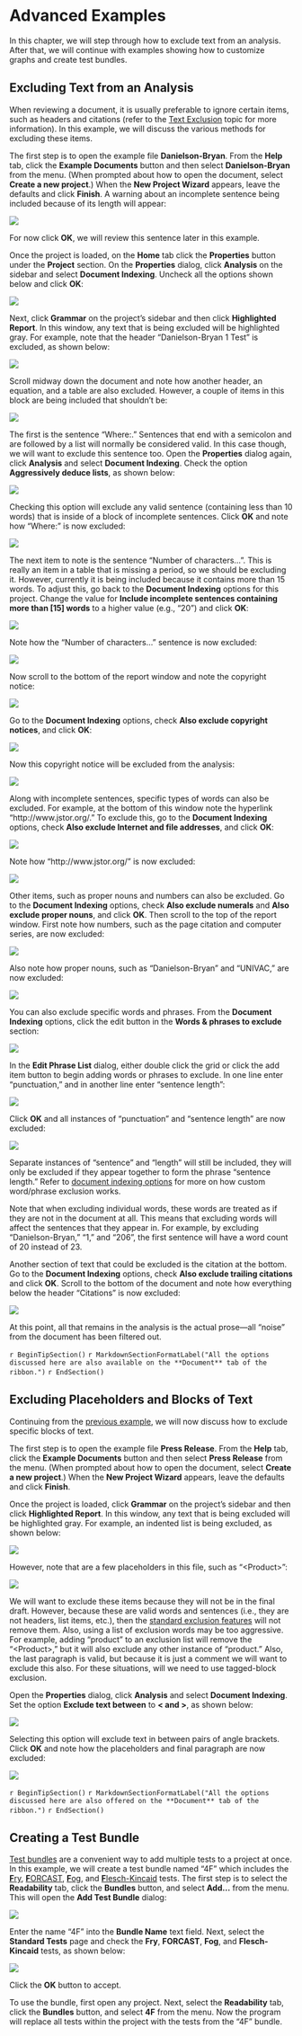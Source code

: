 # Advanced Examples

In this chapter, we will step through how to exclude text from an analysis. After that, we will continue with examples showing how to customize graphs and create test bundles.

## Excluding Text from an Analysis {-#excluding-text-from-analysis}

When reviewing a document, it is usually preferable to ignore certain items, such as headers and citations (refer to the [Text Exclusion](#how-text-is-excluded) topic for more information). In this example, we will discuss the various methods for excluding these items.

The first step is to open the example file **Danielson-Bryan**. From the **Help** tab, click the **Example Documents** button and then select **Danielson-Bryan** from the menu. (When prompted about how to open the document, select **Create a new project**.) When the **New Project Wizard** appears, leave the defaults and click **Finish**. A warning about an incomplete sentence being included because of its length will appear:

![](Images/NonGenerated/ExclusionExampleIncompleteSentWarning.png)

For now click **OK**, we will review this sentence later in this example.

Once the project is loaded, on the **Home** tab click the **Properties** button under the **Project** section. On the **Properties** dialog, click **Analysis** on the sidebar and select **Document Indexing**. Uncheck all the options shown below and click **OK**:

![](Images/ExclusionExampleAllExcluded.png)

Next, click **Grammar** on the project's sidebar and then click **Highlighted Report**. In this window, any text that is being excluded will be highlighted gray. For example, note that the header “Danielson-Bryan 1 Test” is excluded, as shown below:

![](Images/ExclusionExampleHeaderExcluded.png)

Scroll midway down the document and note how another header, an equation, and a table are also excluded. However, a couple of items in this block are being included that shouldn't be:

![](Images/ExclusionExamplePartialExcluded.png)

The first is the sentence “Where:.” Sentences that end with a semicolon and are followed by a list will normally be considered valid. In this case though, we will want to exclude this sentence too. Open the **Properties** dialog again, click **Analysis** and select **Document Indexing**. Check the option **Aggressively deduce lists**, as shown below:

![](Images/ExclusionExampleAggressiveList.png)

Checking this option will exclude any valid sentence (containing less than 10 words) that is inside of a block of incomplete sentences. Click **OK** and note how “Where:” is now excluded:

![](Images/ExclusionExampleWhereExcluded.png)

The next item to note is the sentence “Number of characters...”. This is really an item in a table that is missing a period, so we should be excluding it. However, currently it is being included because it contains more than 15 words. To adjust this, go back to the **Document Indexing** options for this project. Change the value for **Include incomplete sentences containing more than [15] words** to a higher value (e.g., “20”) and click **OK**:

![](Images/ExclusionExampleIncompLengthValue.png)

Note how the “Number of characters...” sentence is now excluded:

![](Images/ExclusionExampleLongSentenceExcluded.png)

Now scroll to the bottom of the report window and note the copyright notice:

![](Images/ExclusionExampleCopyrightIncluded.png)

Go to the **Document Indexing** options, check **Also exclude copyright notices**, and click **OK**:

![](Images/ExclusionExampleCopyrightExcluded.png)

Now this copyright notice will be excluded from the analysis:

![](Images/ExclusionExampleCopyrightExcludedNow.png)

Along with incomplete sentences, specific types of words can also be excluded. For example, at the bottom of this window note the hyperlink “http://www.jstor.org/.” To exclude this, go to the **Document Indexing** options, check **Also exclude Internet and file addresses**, and click **OK**:

![](Images/ExclusionExampleUrlExcluded.png)

Note how “http://www.jstor.org/” is now excluded:

![](Images/ExclusionExampleUrlExcludedNow.png)

Other items, such as proper nouns and numbers can also be excluded. Go to the **Document Indexing** options, check **Also exclude numerals** and **Also exclude proper nouns**, and click **OK**. Then scroll to the top of the report window. First note how numbers, such as the page citation and computer series, are now excluded:

![](Images/ExclusionExampleNumbersExcludedNow.png)

Also note how proper nouns, such as “Danielson-Bryan” and “UNIVAC,” are now excluded:

![](Images/ExclusionExampleProperExcludedNow.png)

You can also exclude specific words and phrases. From the **Document Indexing** options, click the edit button in the **Words & phrases to exclude** section:

![](Images/ExclusionExampleEditListButton.png)

In the **Edit Phrase List** dialog, either double click the grid or click the add item button to begin adding words or phrases to exclude. In one line enter “punctuation,” and in another line enter “sentence length”:

![](Images/ExclusionExampleCustomWords.png)

Click **OK** and all instances of “punctuation” and “sentence length” are now excluded:

![](Images/ExclusionExampleCustomWordsExcludedNow.png)

Separate instances of “sentence” and “length” will still be included, they will only be excluded if they appear together to form the phrase “sentence length.” Refer to [document indexing options](#document-analysis) for more on how custom word/phrase exclusion works.

Note that when excluding individual words, these words are treated as if they are not in the document at all. This means that excluding words will affect the sentences that they appear in. For example, by excluding “Danielson-Bryan,” “1,” and “206”, the first sentence will have a word count of 20 instead of 23.

Another section of text that could be excluded is the citation at the bottom. Go to the **Document Indexing** options, check **Also exclude trailing citations** and click **OK**. Scroll to the bottom of the document and note how everything below the header “Citations” is now excluded:

![](Images/ExclusionExampleCitationExcluded.png)

At this point, all that remains in the analysis is the actual prose—all “noise” from the document has been filtered out.

`r BeginTipSection()`
`r MarkdownSectionFormatLabel("All the options discussed here are also available on the **Document** tab of the ribbon.")`
`r EndSection()`

## Excluding Placeholders and Blocks of Text {-#excluding-placeholders}

Continuing from the [previous example](#excluding-text-from-analysis), we will now discuss how to exclude specific blocks of text.

The first step is to open the example file **Press Release**. From the **Help** tab, click the **Example Documents** button and then select **Press Release** from the menu. (When prompted about how to open the document, select **Create a new project**.) When the **New Project Wizard** appears, leave the defaults and click **Finish**.

Once the project is loaded, click **Grammar** on the project's sidebar and then click **Highlighted Report**. In this window, any text that is being excluded will be highlighted gray. For example, an indented list is being excluded, as shown below:

![](Images/ExclusionTagsExampleListExcluded.png)

However, note that are a few placeholders in this file, such as “\<Product\>”:

![](Images/ExclusionTagsExampleNotExcluding.png)

We will want to exclude these items because they will not be in the final draft. However, because these are valid words and sentences (i.e., they are not headers, list items, etc.), then the [standard exclusion features](#options-text-exclusion) will not remove them. Also, using a list of exclusion words may be too aggressive. For example, adding “product” to an exclusion list will remove the “\<Product\>,” but it will also exclude any other instance of “product.” Also, the last paragraph is valid, but because it is just a comment we will want to exclude this also. For these situations, will we need to use tagged-block exclusion.

Open the **Properties** dialog, click **Analysis** and select **Document Indexing**. Set the option **Exclude text between** to **< and >**, as shown below:

![](Images/ExclusionTagsExampleOptions.png)

Selecting this option will exclude text in between pairs of angle brackets. Click **OK** and note how the placeholders and final paragraph are now excluded:

![](Images/ExclusionTagsExampleExcluding.png)

`r BeginTipSection()`
`r MarkdownSectionFormatLabel("All the options discussed here are also offered on the **Document** tab of the ribbon.")`
`r EndSection()`

## Creating a Test Bundle {-}

[Test bundles](#test-bundles) are a convenient way to add multiple tests to a project at once. In this example, we will create a test bundle named “4F” which includes the [**F**ry](#fry-test), [**F**ORCAST](#forcast-test), [**F**og](#gunning-fog-test), and [**F**lesch-Kincaid](#flesch-kincaid-test) tests. The first step is to select the **Readability** tab, click the **Bundles** button, and select **Add...** from the menu. This will open the **Add Test Bundle** dialog:

![](Images/TestBundle.png)

Enter the name “4F” into the **Bundle Name** text field. Next, select the **Standard Tests** page and check the **Fry**, **FORCAST**, **Fog**, and **Flesch-Kincaid** tests, as shown below:

![](Images/TestBundle4F.png)

Click the **OK** button to accept.

To use the bundle, first open any project. Next, select the **Readability** tab, click the **Bundles** button, and select **4F** from the menu. Now the program will replace all tests within the project with the tests from the “4F” bundle.